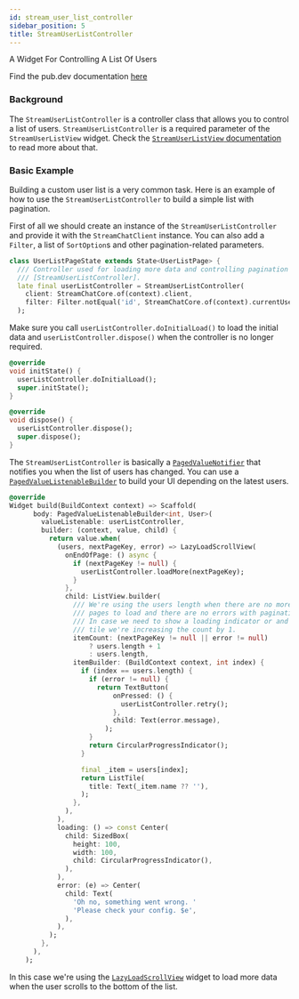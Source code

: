 ```yaml
---
id: stream_user_list_controller
sidebar_position: 5
title: StreamUserListController
---
```


A Widget For Controlling A List Of Users

Find the pub.dev documentation [here](https://pub.dev/documentation/stream_chat_flutter_core/latest/stream_chat_flutter_core/StreamUserListController-class.html)

### Background

The `StreamUserListController` is a controller class that allows you to control a list of users.
`StreamUserListController` is a required parameter of the `StreamUserListView` widget.
Check the [`StreamUserListView` documentation](../stream_chat_flutter/stream_user_list_view.mdx) to read more about that.

### Basic Example

Building a custom user list is a very common task. Here is an example of how to use the `StreamUserListController` to build a simple list with pagination.

First of all we should create an instance of the `StreamUserListController` and provide it with the `StreamChatClient` instance.
You can also add a `Filter`, a list of `SortOption`s and other pagination-related parameters.

```dart
class UserListPageState extends State<UserListPage> {
  /// Controller used for loading more data and controlling pagination in
  /// [StreamUserListController].
  late final userListController = StreamUserListController(
    client: StreamChatCore.of(context).client,
    filter: Filter.notEqual('id', StreamChatCore.of(context).currentUser!),
  );
```

Make sure you call `userListController.doInitialLoad()` to load the initial data and `userListController.dispose()` when the controller is no longer required.

```dart
@override
void initState() {
  userListController.doInitialLoad();
  super.initState();
}

@override
void dispose() {
  userListController.dispose();
  super.dispose();
}
```

The `StreamUserListController` is basically a [`PagedValueNotifier`](./paged_value_notifier.mdx) that notifies you when the list of users has changed.
You can use a [`PagedValueListenableBuilder`](./paged_value_listenable_builder.mdx) to build your UI depending on the latest users.

```dart
@override
Widget build(BuildContext context) => Scaffold(
      body: PagedValueListenableBuilder<int, User>(
        valueListenable: userListController,
        builder: (context, value, child) {
          return value.when(
            (users, nextPageKey, error) => LazyLoadScrollView(
              onEndOfPage: () async {
                if (nextPageKey != null) {
                  userListController.loadMore(nextPageKey);
                }
              },
              child: ListView.builder(
                /// We're using the users length when there are no more
                /// pages to load and there are no errors with pagination.
                /// In case we need to show a loading indicator or and error
                /// tile we're increasing the count by 1.
                itemCount: (nextPageKey != null || error != null)
                    ? users.length + 1
                    : users.length,
                itemBuilder: (BuildContext context, int index) {
                  if (index == users.length) {
                    if (error != null) {
                      return TextButton(
                          onPressed: () {
                            userListController.retry();
                          },
                          child: Text(error.message),
                        );
                    }
                    return CircularProgressIndicator();
                  }

                  final _item = users[index];
                  return ListTile(
                    title: Text(_item.name ?? ''),
                  );
                },
              ),
            ),
            loading: () => const Center(
              child: SizedBox(
                height: 100,
                width: 100,
                child: CircularProgressIndicator(),
              ),
            ),
            error: (e) => Center(
              child: Text(
                'Oh no, something went wrong. '
                'Please check your config. $e',
              ),
            ),
          );
        },
      ),
    );
```

In this case we're using the [`LazyLoadScrollView`](./lazy_load_scroll_view.mdx) widget to load more data when the user scrolls to the bottom of the list.
